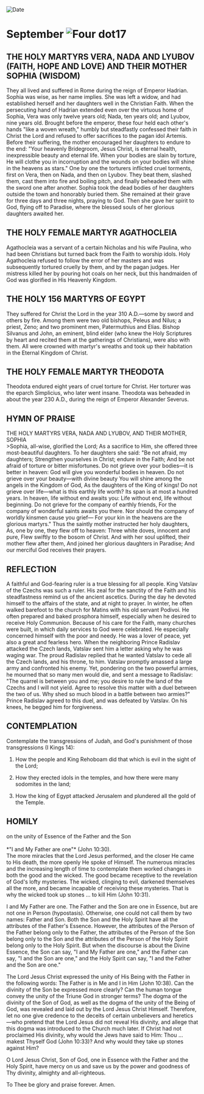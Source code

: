 
<RunningHead />
<Image src="/title-imprint.png" height={68} width={50} alt="Date" className="title-imprint"/>

# <div id="date">September <Image className="four-dot" src="/four-dot.png" height={15} width={15} alt="Four dot" />17</div>

## THE HOLY MARTYRS VERA, NADA AND LYUBOV (FAITH, HOPE AND LOVE) AND THEIR MOTHER SOPHIA (WISDOM)

They all lived and suffered in Rome during the reign of Emperor Hadrian. Sophia was wise, as her name implies. She was left a widow, and had established herself and her daughters well in the Christian Faith. When the persecuting hand of Hadrian extended even over the virtuous home of Sophia, Vera was only twelve years old; Nada, ten years old; and Lyubov, nine years old. Brought before the emperor, these four held each other's hands "like a woven wreath," humbly but steadfastly confessed their faith in Christ the Lord and refused to offer sacrifices to the pagan idol Artemis. Before their suffering, the mother encouraged her daughters to endure to the end: "Your heavenly Bridegroom, Jesus Christ, is eternal health, inexpressible beauty and eternal life. When your bodies are slain by torture, He will clothe you in incorruption and the wounds on your bodies will shine in the heavens as stars." One by one the torturers inflicted cruel torments, first on Vera, then on Nada, and then on Lyubov. They beat them, slashed them, cast them into fire and boiling pitch, and finally beheaded them with the sword one after another. Sophia took the dead bodies of her daughters outside the town and honorably buried them. She remained at their grave for three days and three nights, praying to God. Then she gave her spirit to God, flying off to Paradise, where the blessed souls of her glorious daughters awaited her.

## THE HOLY FEMALE MARTYR AGATHOCLEIA

Agathocleia was a servant of a certain Nicholas and his wife Paulina, who had been Christians but turned back from the Faith to worship idols. Holy Agathocleia refused to follow the error of her masters and was subsequently tortured cruelly by them, and by the pagan judges. Her mistress killed her by pouring hot coals on her neck, but this handmaiden of God was glorified in His Heavenly Kingdom.

## THE HOLY 156 MARTYRS OF EGYPT

They suffered for Christ the Lord in the year 310 A.D.—some by sword and others by fire. Among them were two old bishops, Peleus and Nilus; a priest, Zeno; and two prominent men, Patermuthius and Elias. Bishop Silvanus and John, an eminent, blind elder (who knew the Holy Scriptures by heart and recited them at the gatherings of Christians), were also with them. All were crowned with martyr's wreaths and took up their habitation in the Eternal Kingdom of Christ.

## THE HOLY FEMALE MARTYR THEODOTA

Theodota endured eight years of cruel torture for Christ. Her torturer was the eparch Simplicius, who later went insane. Theodota was beheaded in about the year 230 A.D., during the reign of Emperor Alexander Severus.


## HYMN OF PRAISE
<div style={{textAlign:'center', color:'crimson', fontWeight:'bold'}}>
THE HOLY MARTYRS VERA, NADA AND LYUBOV,  
AND THEIR MOTHER, SOPHIA
</div>
>Sophia, all-wise, glorified the Lord;  
As a sacrifice to Him, she offered three most-beautiful daughters.  
To her daughters she said: "Be not afraid, my daughters;  
Strengthen yourselves in Christ; endure in the Faith;  
And be not afraid of torture or bitter misfortunes.  
Do not grieve over your bodies—it is better in heaven:  
God will give you wonderful bodies in heaven.  
Do not grieve over your beauty—with divine beauty  
You will shine among the angels in the Kingdom of God,  
As the daughters of the King of kings!  
Do not grieve over life—what is this earthly life worth?  
Its span is at most a hundred years.  
In heaven, life without end awaits you:  
Life without end, life without beginning.  
Do not grieve for the company of earthly friends,  
For the company of wonderful saints awaits you there.  
Nor should the company of worldly kinsmen cause you grief—  
For your kin in the heavens are the glorious martyrs."  
Thus the saintly mother instructed her holy daughters,  
As, one by one, they flew off to heaven:  
Three white doves, innocent and pure,  
Flew swiftly to the bosom of Christ.  
And with her soul uplifted, their mother flew after them,  
And joined her glorious daughters in Paradise;  
And our merciful God receives their prayers.  


## REFLECTION

A faithful and God-fearing ruler is a true blessing for all people. King Vatslav of the Czechs was such a ruler. His zeal for the sanctity of the Faith and his steadfastness remind us of the ancient ascetics. During the day he devoted himself to the affairs of the state, and at night to prayer. In winter, he often walked barefoot to the church for Matins with his old servant Podivoi. He often prepared and baked prosphora himself, especially when he desired to receive Holy Communion. Because of his care for the Faith, many churches were built, in which daily services to God were celebrated. He especially concerned himself with the poor and needy. He was a lover of peace, yet also a great and fearless hero. When the neighboring Prince Radislav attacked the Czech lands, Vatslav sent him a letter asking why he was waging war. The proud Radislav replied that he wanted Vatslav to cede all the Czech lands, and his throne, to him. Vatslav promptly amassed a large army and confronted his enemy. Yet, pondering on the two powerful armies, he mourned that so many men would die, and sent a message to Radislav: "The quarrel is between you and me; you desire to rule the land of the Czechs and I will not yield. Agree to resolve this matter with a duel between the two of us. Why shed so much blood in a battle between two armies?" Prince Radislav agreed to this duel, and was defeated by Vatslav. On his knees, he begged him for forgiveness.


## CONTEMPLATION

Contemplate the transgressions of Judah, and God's punishment of those transgressions (I Kings 14):

1. How the people and King Rehoboam did that which is evil in the sight of the Lord;

2. How they erected idols in the temples, and how there were many sodomites in the land;

3. How the king of Egypt attacked Jerusalem and plundered all the gold of the Temple.


## HOMILY
<div style={{textAlign:'center', color:'crimson', fontWeight:'bold'}}>
on the unity of Essence of the Father and the Son
</div>
<br />
<div style={{textAlign:'right'}}>
*"I and My Father are one"* (John 10:30).
</div>
The more miracles that the Lord Jesus performed, and the closer He came to His death, the more openly He spoke of Himself. The numerous miracles and the increasing length of time to contemplate them worked changes in both the good and the wicked. The good became receptive to the revelation of God's lofty mysteries. The wicked, clinging to evil, darkened themselves all the more, and became incapable of receiving these mysteries. That is why the wicked took up stones … to kill Him (John 10:31).

I and My Father are one. The Father and the Son are one in Essence, but are not one in Person (hypostasis). Otherwise, one could not call them by two names: Father and Son. Both the Son and the Holy Spirit have all the attributes of the Father's Essence. However, the attributes of the Person of the Father belong only to the Father, the attributes of the Person of the Son belong only to the Son and the attributes of the Person of the Holy Spirit belong only to the Holy Spirit. But when the discourse is about the Divine Essence, the Son can say, "I and My Father are one," and the Father can say, "I and the Son are one," and the Holy Spirit can say, "I and the Father and the Son are one."

The Lord Jesus Christ expressed the unity of His Being with the Father in the following words: The Father is in Me and I in Him (John 10:38). Can the divinity of the Son be expressed more clearly? Can the human tongue convey the unity of the Triune God in stronger terms? The dogma of the divinity of the Son of God, as well as the dogma of the unity of the Being of God, was revealed and laid out by the Lord Jesus Christ Himself. Therefore, let no one give credence to the deceits of certain unbelievers and heretics—who pretend that the Lord Jesus did not reveal His divinity, and allege that this dogma was introduced to the Church much later. If Christ had not proclaimed His divinity, why would the Jews have said to Him: Thou … makest Thyself God (John 10:33)? And why would they take up stones against Him?

O Lord Jesus Christ, Son of God, one in Essence with the Father and the Holy Spirit, have mercy on us and save us by the power and goodness of Thy divinity, almighty and all-righteous.

To Thee be glory and praise forever. Amen.